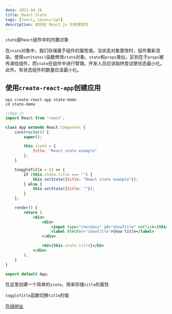 ```yaml
---
date: 2021-04-28
title: React State
tags: [react, javascript]
description: 如何在 React.js 中处理状态
---
```


`state`是`React`组件中的内置对象

在`state`对象中，我们存储属于组件的属性值。当状态对象更改时，组件重新渲染。使用`setState()`函数修改`state`对象。`state`和`props`类似，区别在于`props`被传递给组件，而`state`在组件中进行管理。开发人员应该始终尝试使状态最小化。此外，有状态组件的数量应该最小化。

## 使用`create-react-app`创建应用

```shell
npx create-react-app state-demo
cd state-demo
```

```jsx
//App.js
import React from "react";

class App extends React.Component {
	constructor() {
		super();

		this.state = {
			title: "React state example"
		};
	}

	tooggleTitle = () => {
		if (this.state.title === "") {
			this.setState({title: "React state example"});
		} else {
			this.setState({title: ""});
		}
	};

	render() {
		return (
			<div>
				<div>
					<input type="checkbox" id="showTitle" onClick={this.tooggleTitle} defaultChecked />
					<label htmlFor="showTitle">Show title</label>
				</div>

				<h2>{this.state.title}</h2>
			</div>
		);
	}
}

export default App;
```

在这里创建一个简单的`state`，用来存储`title`的属性

`toggleTitle`函数切换`title`的值

<CodeSandbox codeSandboxId="white-worker-4r3bv" />

[在线地址](https://csb-4r3bv.netlify.app/)
